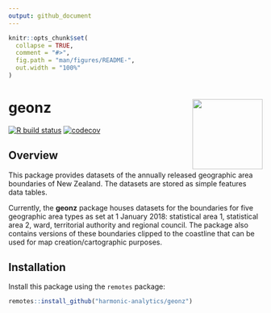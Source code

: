 ```yaml
---
output: github_document
---
```


<!-- README.md is generated from README.Rmd. Please edit that file -->

```r
knitr::opts_chunk$set(
  collapse = TRUE,
  comment = "#>",
  fig.path = "man/figures/README-",
  out.width = "100%"
)
```

# geonz <a href='https://github.com/harmonic-analytics/geonz'><img src = 'inst/figures/hex-geonz.png' align='right' height='139' /></a>

<!-- badges: start -->
[![R build status](https://github.com/harmonic-analytics/geonz/workflows/R-CMD-check/badge.svg)](https://github.com/harmonic-analytics/geonz/actions)
[![codecov](https://codecov.io/gh/harmonic-analytics/geonz/branch/master/graph/badge.svg?token=E2YH3H8I20)](https://codecov.io/gh/harmonic-analytics/geonz)
<!-- badges: end -->

## Overview

This package provides datasets of the annually released geographic area
boundaries of New Zealand. The datasets are stored as simple features data
tables.

Currently, the __geonz__ package houses datasets for the boundaries for five
geographic area types as set at 1 January 2018: statistical area 1, statistical
area 2, ward, territorial authority and regional council. The package also
contains versions of these boundaries clipped to the coastline that can be used
for map creation/cartographic purposes.

## Installation

Install this package using the `remotes` package:

```r
remotes::install_github("harmonic-analytics/geonz")
```
